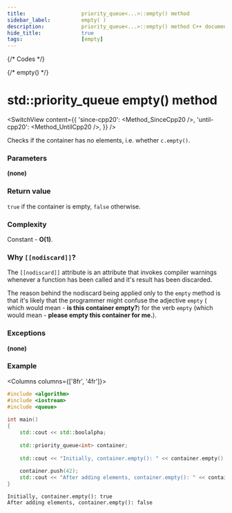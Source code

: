 ```yaml
---
title:					priority_queue<...>::empty() method
sidebar_label:			empty( )
description:			priority_queue<...>::empty() method C++ documentation
hide_title:				true
tags:					[empty]
---
```



{/* Codes */}

{/* empty() */}

# std::priority_queue empty() method

<SwitchView content={{
        'since-cpp20': <Method_SinceCpp20 />,
        'until-cpp20': <Method_UntilCpp20 />,
    }} />

Checks if the container has no elements, i.e. whether `c.empty()`.

### Parameters

**(none)**

### Return value

`true` if the container is empty, `false` otherwise.

### Complexity

Constant - **O(1)**.

### Why `[[nodiscard]]`?

The `[[nodiscard]]` attribute is an attribute that invokes compiler warnings whenever
a function has been called and it's result has been discarded.

The reason behind the nodiscard being applied only to the `empty` method is that
it's likely that the programmer might confuse the adjective `empty` (
which would mean - **is this container empty?**) for the verb `empty` (which would mean - **please empty this container for me.**).

### Exceptions

**(none)**

### Example

<Columns columns={['8fr', '4fr']}>
<div>

```cpp title='Main.cpp' showLineNumbers
#include <algorithm>
#include <iostream>
#include <queue>
 
int main()
{
    std::cout << std::boolalpha;
 
    std::priority_queue<int> container;
 
    std::cout << "Initially, container.empty(): " << container.empty() << '\n';
 
    container.push(42);
    std::cout << "After adding elements, container.empty(): " << container.empty() << '\n';
}
```

</div>
<div>

```plaintext title="Output"
Initially, container.empty(): true
After adding elements, container.empty(): false
```

</div>
</Columns>
